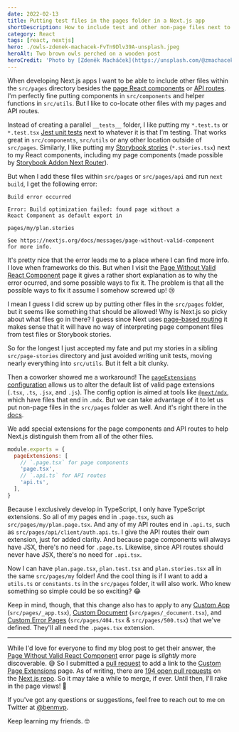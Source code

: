 ```yaml
---
date: 2022-02-13
title: Putting test files in the pages folder in a Next.js app
shortDescription: How to include test and other non-page files next to page components and API routes within the pages directory in a Next.js application
category: React
tags: [react, nextjs]
hero: ./owls-zdenek-machacek-FvTn9Dlv39A-unsplash.jpeg
heroAlt: Two brown owls perched on a wooden post
heroCredit: 'Photo by [Zdeněk Macháček](https://unsplash.com/@zmachacek)'
---
```


When developing Next.js apps I want to be able to include other files within the `src/pages` directory besides the [page React components](https://nextjs.org/docs/basic-features/pages) or [API routes](https://nextjs.org/docs/api-routes/introduction). I'm perfectly fine putting components in `src/components` and helper functions in `src/utils`. But I like to co-locate other files with my pages and API routes.

Instead of creating a parallel `__tests__` folder, I like putting my `*.test.ts` or `*.test.tsx` [Jest unit tests](https://jestjs.io/) next to whatever it is that I'm testing. That works great in `src/components`, `src/utils` or any other location outside of `src/pages`. Similarly, I like putting my [Storybook stories](https://storybook.js.org/) (`*.stories.tsx`) next to my React components, including my page components (made possible by [Storybook Addon Next Router](https://storybook.js.org/addons/storybook-addon-next-router)).

But when I add these files within `src/pages` or `src/pages/api` and run `next build`, I get the following error:

```text
Build error occurred

Error: Build optimization failed: found page without a
React Component as default export in

pages/my/plan.stories

See https://nextjs.org/docs/messages/page-without-valid-component
for more info.
```

It's pretty nice that the error leads me to a place where I can find more info. I love when frameworks do this. But when I visit the [Page Without Valid React Component](https://nextjs.org/docs/messages/page-without-valid-component) page it gives a rather short explanation as to why the error ocurred, and some possible ways to fix it. The problem is that all the possible ways to fix it assume I somehow screwed up! 😢

I mean I guess I did screw up by putting other files in the `src/pages` folder, but it seems like something that should be allowed! Why is Next.js so picky about what files go in there? I guess since Next uses [page-based routing](https://nextjs.org/docs/basic-features/pages) it makes sense that it will have no way of interpreting page component files from test files or Storybook stories.

So for the longest I just accepted my fate and put my stories in a sibling `src/page-stories` directory and just avoided writing unit tests, moving nearly everything into `src/utils`. But it felt a bit clunky.

Then a coworker showed me a workaround! The [`pageExtensions` configuration](https://nextjs.org/docs/api-reference/next.config.js/custom-page-extensions) allows us to alter the default list of valid page extensions (`.tsx`, `.ts`, `.jsx`, and `.js`). The config option is aimed at tools like [`@next/mdx`](https://github.com/vercel/next.js/tree/canary/packages/next-mdx), which have files that end in `.mdx`. But we can take advantage of it to let us put non-page files in the `src/pages` folder as well. And it's right there in the [docs](https://nextjs.org/docs/api-reference/next.config.js/custom-page-extensions#including-non-page-files-in-the-pages-directory).

We add special extensions for the page components and API routes to help Next.js distinguish them from all of the other files.

```js
module.exports = {
  pageExtensions: [
    // `.page.tsx` for page components
    'page.tsx',
    // `.api.ts` for API routes
    'api.ts',
  ],
}
```

Because I exclusively develop in TypeScript, I only have TypeScript extensions. So all of my pages end in `.page.tsx`, such as `src/pages/my/plan.page.tsx`. And any of my API routes end in `.api.ts`, such as `src/pages/api/client/auth.api.ts`. I give the API routes their own extension, just for added clarity. And because page components will always have JSX, there's no need for `.page.ts`. Likewise, since API routes should never have JSX, there's no need for `.api.tsx`.

Now I can have `plan.page.tsx`, `plan.test.tsx` and `plan.stories.tsx` all in the same `src/pages/my` folder! And the cool thing is if I want to add a `utils.ts` or `constants.ts` in the `src/pages` folder, it will also work. Who knew something so simple could be so exciting? 😂

Keep in mind, though, that this change also has to apply to any [Custom App](https://nextjs.org/docs/advanced-features/custom-app) (`src/pages/_app.tsx`), [Custom Document](https://nextjs.org/docs/advanced-features/custom-document) (`src/pages/_document.tsx`), and [Custom Error Pages](https://nextjs.org/docs/advanced-features/custom-error-page) (`src/pages/404.tsx` & `src/pages/500.tsx`) that we've defined. They'll all need the `.pages.tsx` extension.

---

While I'd love for everyone to find my blog post to get their answer, the [Page Without Valid React Component](https://nextjs.org/docs/messages/page-without-valid-component) error page is _slightly_ more discoverable. 😅 So I submitted a [pull request](https://github.com/vercel/next.js/pull/34285) to add a link to the [Custom Page Extensions](https://nextjs.org/docs/api-reference/next.config.js/custom-page-extensions#including-non-page-files-in-the-pages-directory) page. As of writing, there are [194 open pull requests](https://github.com/vercel/next.js/pulls) on the [Next.js repo](https://github.com/vercel/next.js). So it may take a while to merge, if ever. Until then, I'll rake in the page views! 🤣

If you've got any questions or suggestions, feel free to reach out to me on Twitter at [@benmvp](https://twitter.com/benmvp).

Keep learning my friends. 🤓
